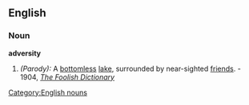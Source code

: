 ==English==
===Noun===
'''adversity'''
[[Category:English nouns]]
#''(Parody):'' A [[bottomless]] [[lake]], surrounded by near-sighted [[friends]]. - 1904, ''[[The Foolish Dictionary]]''
